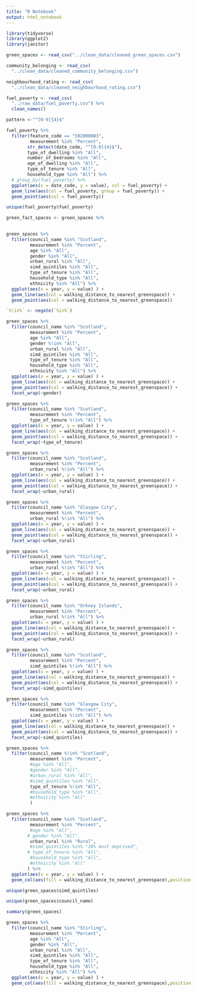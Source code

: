 ```yaml
---
title: "R Notebook"
output: html_notebook
---
```


```r
library(tidyverse)
library(ggplot2)
library(janitor)
```


```r
green_spaces <- read_csv("../clean_data/cleaned_green_spaces.csv")

community_belonging <- read_csv(
  "../clean_data/cleaned_community_belonging.csv")

neighbourhood_rating <- read_csv(
  "../clean_data/cleaned_neighbourhood_rating.csv")

fuel_poverty <- read_csv(
  "../raw_data/fuel_poverty.csv") %>% 
  clean_names()
```

```r
pattern <-"^[0-9]{4}$"

fuel_poverty %>% 
  filter(feature_code == "S92000003",
         measurement %in% "Percent",
        str_detect(date_code, "^[0-9]{4}$"), 
        type_of_dwelling %in% "All",
        number_of_bedrooms %in% "All",
        age_of_dwelling %in% "All",
        type_of_tenure %in% "All",
        household_type %in% "All") %>% 
  # group_by(fuel_poverty) %>%
  ggplot(aes(x = date_code, y = value), col = fuel_poverty) +
  geom_line(aes(col = fuel_poverty, group = fuel_poverty)) +
  geom_point(aes(col = fuel_poverty)) 
```
```r
unique(fuel_poverty$fuel_poverty)
```


```r
green_fact_spaces <- green_spaces %>% 
  
```


```r
green_spaces %>% 
  filter(council_name %in% "Scotland",
         measurement %in% "Percent",
         age %in% "All",
         gender %in% "All",
         urban_rural %in% "All",
         simd_quintiles %in% "All",
         type_of_tenure %in% "All",
         household_type %in% "All",
         ethnicity %in% "All") %>% 
  ggplot(aes(x = year, y = value) ) +
  geom_line(aes(col = walking_distance_to_nearest_greenspace)) +
  geom_point(aes(col = walking_distance_to_nearest_greenspace))
```


```r
`%!in%` <- negate(`%in%`)

green_spaces %>% 
  filter(council_name %in% "Scotland",
         measurement %in% "Percent",
         age %in% "All",
         gender %!in% "All",
         urban_rural %in% "All",
         simd_quintiles %in% "All",
         type_of_tenure %in% "All",
         household_type %in% "All",
         ethnicity %in% "All") %>% 
  ggplot(aes(x = year, y = value) ) +
  geom_line(aes(col = walking_distance_to_nearest_greenspace)) +
  geom_point(aes(col = walking_distance_to_nearest_greenspace)) +
  facet_wrap(~gender)
```

```r
green_spaces %>% 
  filter(council_name %in% "Scotland",
         measurement %in% "Percent",
         type_of_tenure %!in% "All") %>% 
  ggplot(aes(x = year, y = value) ) +
  geom_line(aes(col = walking_distance_to_nearest_greenspace)) +
  geom_point(aes(col = walking_distance_to_nearest_greenspace)) +
  facet_wrap(~type_of_tenure)
```

```r
green_spaces %>% 
  filter(council_name %in% "Scotland",
         measurement %in% "Percent",
         urban_rural %!in% "All") %>% 
  ggplot(aes(x = year, y = value) ) +
  geom_line(aes(col = walking_distance_to_nearest_greenspace)) +
  geom_point(aes(col = walking_distance_to_nearest_greenspace)) +
  facet_wrap(~urban_rural)
```

```r
green_spaces %>% 
  filter(council_name %in% "Glasgow City",
         measurement %in% "Percent",
         urban_rural %!in% "All") %>% 
  ggplot(aes(x = year, y = value) ) +
  geom_line(aes(col = walking_distance_to_nearest_greenspace)) +
  geom_point(aes(col = walking_distance_to_nearest_greenspace)) +
  facet_wrap(~urban_rural)
```

```r
green_spaces %>% 
  filter(council_name %in% "Stirling",
         measurement %in% "Percent",
         urban_rural %!in% "All") %>% 
  ggplot(aes(x = year, y = value) ) +
  geom_line(aes(col = walking_distance_to_nearest_greenspace)) +
  geom_point(aes(col = walking_distance_to_nearest_greenspace)) +
  facet_wrap(~urban_rural)
```

```r
green_spaces %>% 
  filter(council_name %in% "Orkney Islands",
         measurement %in% "Percent",
         urban_rural %!in% "All") %>% 
  ggplot(aes(x = year, y = value) ) +
  geom_line(aes(col = walking_distance_to_nearest_greenspace)) +
  geom_point(aes(col = walking_distance_to_nearest_greenspace)) +
  facet_wrap(~urban_rural)
```


```r
green_spaces %>% 
  filter(council_name %in% "Scotland",
         measurement %in% "Percent",
         simd_quintiles %!in% "All") %>% 
  ggplot(aes(x = year, y = value) ) +
  geom_line(aes(col = walking_distance_to_nearest_greenspace)) +
  geom_point(aes(col = walking_distance_to_nearest_greenspace)) +
  facet_wrap(~simd_quintiles)
```

```r
green_spaces %>% 
  filter(council_name %in% "Glasgow City",
         measurement %in% "Percent",
         simd_quintiles %!in% "All") %>% 
  ggplot(aes(x = year, y = value) ) +
  geom_line(aes(col = walking_distance_to_nearest_greenspace)) +
  geom_point(aes(col = walking_distance_to_nearest_greenspace)) +
  facet_wrap(~simd_quintiles)
```


```r
green_spaces %>% 
  filter(council_name %!in% "Scotland",
         measurement %in% "Percent",
         #age %in% "All",
         #gender %in% "All",
         #urban_rural %in% "All",
         #simd_quintiles %in% "All",
         type_of_tenure %!in% "All",
         #household_type %in% "All",
         #ethnicity %in% "All"
         )
```


```r
green_spaces %>% 
  filter(council_name %in% "Scotland",
         measurement %in% "Percent",
         #age %in% "All",
        # gender %in% "All",
         urban_rural %in% "Rural",
         #simd_quintiles %in% "20% most deprived",
        # type_of_tenure %in% "All",
         #household_type %in% "All",
         #ethnicity %in% "All"
        ) %>% 
  ggplot(aes(x = year, y = value) ) +
  geom_col(aes(fill = walking_distance_to_nearest_greenspace),position = "dodge")
```

```r
unique(green_spaces$simd_quintiles)
```

```r
unique(green_spaces$council_name)
```


```r
summary(green_spaces)
```

```r
green_spaces %>% 
  filter(council_name %in% "Stirling",
         measurement %in% "Percent",
         age %in% "All",
         gender %in% "All",
         urban_rural %in% "All",
         simd_quintiles %in% "All",
         type_of_tenure %in% "All",
         household_type %in% "All",
         ethnicity %in% "All") %>% 
  ggplot(aes(x = year, y = value) ) +
  geom_col(aes(fill = walking_distance_to_nearest_greenspace),position = "dodge")
```

